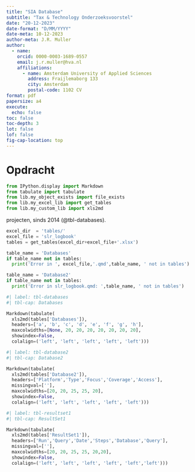 ```yaml
---
title: "SIA Database"
subtitle: "Tax & Technology Onderzoeksvoorstel"
date: "20-12-2023"
date-format: "D/MM/YYYY"
date-meta: 10-12-2023
author-meta: J.R. Muller
author:
  - name:
    orcid: 0000-0003-1689-0557
    email: j.r.muller@hva.nl
    affiliations:
      - name: Amsterdam University of Applied Sciences
        address: Fraijlemaborg 133
        city: Amsterdam
        postal-code: 1102 CV
format: pdf
papersize: a4
execute:
  echo: false
toc: false
toc-depth: 3
lot: false
lof: false
fig-cap-location: top
---
```


# Opdracht

```python
from IPython.display import Markdown
from tabulate import tabulate
from lib.my_object_exists import file_exists
from lib.my_excel_lib import get_tables
from lib.my_custom_lib import xls2md
```

projecten, sinds 2014 (@tbl-databases). 

\fontsize{8}{9}\selectfont


```python
excel_dir  = 'tables/'
excel_file = 'slr_logbook'
tables = get_tables(excel_dir+excel_file+'.xlsx')

table_name = 'Databases'
if table_name not in tables:
  print('Error in ', excel_file,'.qmd',table_name, ' not in tables')

table_name = 'Database2'
if table_name not in tables:
  print('Error in slr_logbook.qmd: ',table_name, ' not in tables')
```

\newpage

```python
#| label: tbl-databases
#| tbl-cap: Databases

Markdown(tabulate(
  xls2md(tables['Databases']), 
  headers=['a', 'b', 'c', 'd', 'e', 'f', 'g', 'h'],
  maxcolwidths=[None, 20, 20, 20, 20, 20, 20, 20],
  showindex=False,
  colalign=('left', 'left', 'left', 'left', 'left')))

```

\newpage

```python
#| label: tbl-database2
#| tbl-cap: Database2

Markdown(tabulate(
  xls2md(tables['Database2']),
  headers=['Platform','Type','Focus','Coverage','Access'],
  missingval=[''],
  maxcolwidths=[20, 20, 25, 25, 20],
  showindex=False,
  colalign=('left', 'left', 'left', 'left', 'left')))

```

\newpage

```python
#| label: tbl-resultset1
#| tbl-cap: ResultSet1

Markdown(tabulate(
  xls2md(tables['ResultSet1']),
  headers=['Run','Query','Date','Steps','Database','Query'],
  missingval=[''],
  maxcolwidths=[20, 20, 25, 25, 20,20],
  showindex=False,
  colalign=('left', 'left', 'left', 'left', 'left','left')))

```